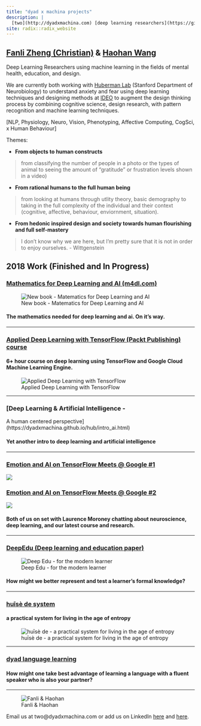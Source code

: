 ```yaml
---
title: "dyad x machina projects"
description: |
  [two](http://dyadxmachina.com) [deep learning researchers](https://github.com/dyadxmachina/Applied-Deep-Learning-with-TensorFlow) focused on [mental](https://www.youtube.com/watch?v=9pr7j27G_TM) [health](https://www.youtube.com/watch?v=zqWrHaY6U9g), [biotechnology](https://www.media.mit.edu/groups/affective-computing/overview/), and [education](https://dyadxmachina.github.io/hub/deepedu.html).
site: radix::radix_website
---
```


## [Fanli Zheng (Christian)](https://anthrochristianramsey.tumblr.com) & [Haohan Wang](https://www.tumblr.com/blog/haohanwang)

Deep Learning Researchers using machine learning in the fields of mental health, education, and design. 


We are currently both working with [Huberman Lab](http://www.hubermanlab.com/) (Stanford Department of Neurobiology) to understand anxiety and fear using deep learning techniques and designing methods at [IDEO](http://ideo.com) to augment the design thinking process by combining cognitive science, design research, with pattern recognition and machine learning techniques. 

[NLP, Physiology, Neuro, Vision, Phenotyping, Affective Computing, CogSci, x Human Behaviour]

Themes:

- **From objects to human constructs**

> from classifying the number of people in a photo or the types of animal to seeing the amount of "gratitude" or frustration levels shown in a video)

- **From rational humans to the full human being**

> from looking at humans through utlity theory, basic demography to taking in the full complexity of the individual and their context (cognitive, affective, behaviour, enviornment, situation). 

- **From hedonic inspired design and society towards human flourishing and full self-mastery**

> I don't know why we are here, but I'm pretty sure that it is not in order to enjoy ourselves. - Wittgenstein

## 2018 Work (Finished and In Progress)

### [Mathematics for Deep Learning and AI (m4dl.com)](https://m4dl.com)

![New book - Matematics for Deep Learning and AI](img/m4d_cover.png)

#### The mathematics needed for deep learning and ai. On it's way.

<hr />

### [Applied Deep Learning with TensorFlow (Packt Publishing) course](https://github.com/dyadxmachina/Applied-Deep-Learning-with-TensorFlow)
#### 6+ hour course on deep learning using TensorFlow and Google Cloud Machine Learning Engine.

![Applied Deep Learning with TensorFlow](img/adl_cover.png)

<hr />

### [Deep Learning & Artificial Intelligence -
A human centered perspective](https://dyadxmachina.github.io/hub/intro_ai.html)


#### Yet another intro to deep learning and artificial intelligence

<hr />

### [Emotion and AI on TensorFlow Meets @ Google #1](https://www.youtube.com/watch?v=9pr7j27G_TM)


![](img/haohantensorflow.jpg)

### [Emotion and AI on TensorFlow Meets @ Google #2](https://www.youtube.com/watch?v=zqWrHaY6U9g)

![](img/fanlitensorflow.jpg)

#### Both of us on set with Laurence Moroney chatting about neuroscience, deep learning, and our latest course and research.

<hr />
### [DeepEdu (Deep learning and education paper)](https://dyadxmachina.github.io/hub/deepedu.html)


![Deep Edu - for the modern learner](img/deepedu_cover.png)

#### How might we better represent and test a learner's formal knowledge?

<hr />

### [huīsè de system](http://huisede.com)
#### a practical system for living in the age of entropy 

![huīsè de - a practical system for living in the age of entropy](img/huisede_cover.png)

<hr />
### [dyad language learning](https://github.com/dyadxmachina/dyad-language-learning)
#### How might one take best advantage of learning a language with a fluent speaker who is also your partner?
<hr />

![Fanli & Haohan](https://avatars0.githubusercontent.com/u/38859755?s=400&u=b7629dbcf3c84c0899f1e727c6e03af22d8b49b3&v=4)


Email us at two@dyadxmachina.com or add us on LinkedIn [here](https://linkedin.com/in/christianramsey/) and [here](linkedin.com/in/haohanw/).